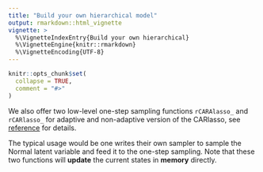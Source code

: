 ```yaml
---
title: "Build your own hierarchical model"
output: rmarkdown::html_vignette
vignette: >
  %\VignetteIndexEntry{Build your own hierarchical}
  %\VignetteEngine{knitr::rmarkdown}
  %\VignetteEncoding{UTF-8}
---
```


```r
knitr::opts_chunk$set(
  collapse = TRUE,
  comment = "#>"
)
```
We also offer two low-level one-step sampling functions `rCARAlasso_` and `rCARlasso_` for adaptive and non-adaptive version of the CARlasso, see [reference](https://yunyishen.ml/CAR-LASSO/dev/reference/rCARAlasso_.html) for details.

The typical usage would be one writes their own sampler to sample the Normal latent variable and feed it to the one-step sampling. Note that these two functions will **update** the current states in **memory** directly.